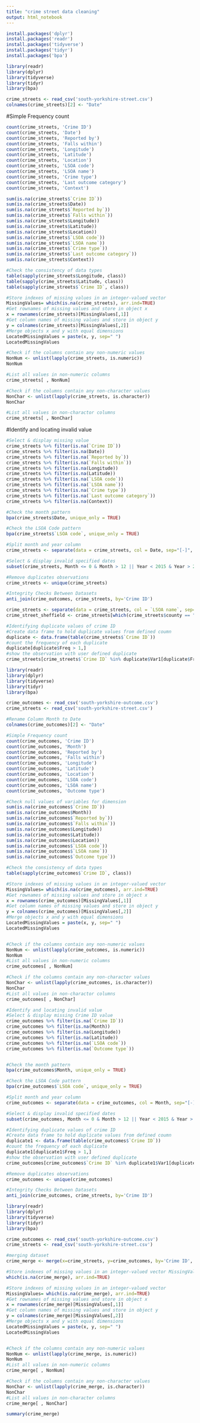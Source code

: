 ```yaml
---
title: "crime street data cleaning"
output: html_notebook
---
```


```r
install.packages('dplyr')
install.packages('readr')
install.packages('tidyverse')
install.packages('tidyr')
install.packages('bpa')

library(readr)
library(dplyr)
library(tidyverse)
library(tidyr)
library(bpa)

crime_streets <- read_csv('south-yorkshire-street.csv')
colnames(crime_streets)[2] <- "Date"
```

#Simple Frequency count
```r
count(crime_streets, 'Crime ID')
count(crime_streets, 'Date')
count(crime_streets, 'Reported by')
count(crime_streets, 'Falls within')
count(crime_streets, 'Longitude')
count(crime_streets, 'Latitude')
count(crime_streets, 'Location')
count(crime_streets, 'LSOA code')
count(crime_streets, 'LSOA name')
count(crime_streets, 'Crime type')
count(crime_streets, 'Last outcome category')
count(crime_streets, 'Context')
```


```r
sum(is.na(crime_streets$`Crime ID`))
sum(is.na(crime_streets$Date))
sum(is.na(crime_streets$`Reported by`))
sum(is.na(crime_streets$`Falls within`))
sum(is.na(crime_streets$Longitude))
sum(is.na(crime_streets$Latitude))
sum(is.na(crime_streets$Location))
sum(is.na(crime_streets$`LSOA code`))
sum(is.na(crime_streets$`LSOA name`))
sum(is.na(crime_streets$`Crime type`))
sum(is.na(crime_streets$`Last outcome category`))
sum(is.na(crime_streets$Context))
```

```r
#Check the consistency of data types 
table(sapply(crime_streets$Longitude, class))
table(sapply(crime_streets$Latitude, class))
table(sapply(crime_streets$`Crime ID`, class))
```
```r
#Store indexes of missing values in an integer-valued vector 
MissingValues= which(is.na(crime_streets), arr.ind=TRUE)
#Get rownames of missing values and store in object x 
x = rownames(crime_streets)[MissingValues[,1]]
#Get column names of missing values and store in object y 
y = colnames(crime_streets)[MissingValues[,2]]
#Merge objects x and y with equal dimensions 
LocatedMissingValues = paste(x, y, sep=" ") 
LocatedMissingValues
```

```r
#Check if the columns contain any non-numeric values 
NonNum <- unlist(lapply(crime_streets, is.numeric)) 
NonNum
```

```r
#List all values in non-numeric columns 
crime_streets[ , NonNum]
```

```r
#Check if the columns contain any non-character values 
NonChar <- unlist(lapply(crime_streets, is.character)) 
NonChar
```

```r
#List all values in non-charactor columns 
crime_streets[ , NonChar]
```

#Identify and locating invalid value
```r
#Select & display missing value
crime_streets %>% filter(is.na(`Crime ID`))
crime_streets %>% filter(is.na(Date))
crime_streets %>% filter(is.na(`Reported by`))
crime_streets %>% filter(is.na(`Falls within`))
crime_streets %>% filter(is.na(Longitude))
crime_streets %>% filter(is.na(Latitude))
crime_streets %>% filter(is.na(`LSOA code`))
crime_streets %>% filter(is.na(`LSOA name`))
crime_streets %>% filter(is.na(`Crime type`))
crime_streets %>% filter(is.na(`Last outcome category`))
crime_streets %>% filter(is.na(Context))
```

```r
#Check the month pattern
bpa(crime_streets$Date, unique_only = TRUE)

#Check the LSOA Code pattern
bpa(crime_streets$`LSOA code`, unique_only = TRUE)  
```
```r
#Split month and year column
crime_streets <- separate(data = crime_streets, col = Date, sep="[-]", remove=FALSE, convert=TRUE, into=c("Year", "Month"))

#Select & display invalid specified dates
subset(crime_streets, Month <= 0 & Month > 12 || Year < 2015 & Year > 2018) 

#Remove duplicates observations
crime_streets <- unique(crime_streets)

#Integrity Checks Between Datasets
anti_join(crime_outcomes, crime_streets, by='Crime ID')
```


```r
crime_streets <- separate(data = crime_streets, col = `LSOA name`, sep="[ ]", remove=FALSE, convert=TRUE, into=c("County", "Code"))
crime_street_sheffield <- crime_streets[which(crime_streets$county == "Sheffield"),]
```

```r
#Identifying duplicate values of crime ID
#Create data frame to hold duplicate values from defined coumn
duplicate <- data.frame(table(crime_streets$`Crime ID`))
#count the frequency of each duplicate
duplicate[duplicate$Freq > 1,]
#show the observation with user defined duplicate 
crime_streets[crime_streets$`Crime ID` %in% duplicate$Var1[duplicate$Freq > 1],]
```


```r
library(readr)
library(dplyr)
library(tidyverse)
library(tidyr)
library(bpa)

crime_outcomes <- read_csv('south-yorkshire-outcome.csv')
crime_streets <- read_csv('south-yorkshire-street.csv')

#Rename Column Month to Date 
colnames(crime_outcomes)[2] <- "Date"

#Simple Frequency count
count(crime_outcomes, 'Crime ID')
count(crime_outcomes, 'Month')
count(crime_outcomes, 'Reported by')
count(crime_outcomes, 'Falls within')
count(crime_outcomes, 'Longitude')
count(crime_outcomes, 'Latitude')
count(crime_outcomes, 'Location')
count(crime_outcomes, 'LSOA code')
count(crime_outcomes, 'LSOA name')
count(crime_outcomes, 'Outcome type')

#Check null values of variables for dimension
sum(is.na(crime_outcomes$`Crime ID`))
sum(is.na(crime_outcomes$Month))
sum(is.na(crime_outcomes$`Reported by`))
sum(is.na(crime_outcomes$`Falls within`))
sum(is.na(crime_outcomes$Longitude))
sum(is.na(crime_outcomes$Latitude))
sum(is.na(crime_outcomes$Location))
sum(is.na(crime_outcomes$`LSOA code`))
sum(is.na(crime_outcomes$`LSOA name`))
sum(is.na(crime_outcomes$`Outcome type`))

#Check the consistency of data types 
table(sapply(crime_outcomes$`Crime ID`, class))

#Store indexes of missing values in an integer-valued vector 
MissingValues= which(is.na(crime_outcomes), arr.ind=TRUE)
#Get rownames of missing values and store in object x 
x = rownames(crime_outcomes)[MissingValues[,1]]
#Get column names of missing values and store in object y 
y = colnames(crime_outcomes)[MissingValues[,2]]
#Merge objects x and y with equal dimensions 
LocatedMissingValues = paste(x, y, sep=" ") 
LocatedMissingValues


#Check if the columns contain any non-numeric values 
NonNum <- unlist(lapply(crime_outcomes, is.numeric)) 
NonNum
#List all values in non-numeric columns 
crime_outcomes[ , NonNum]

#Check if the columns contain any non-character values 
NonChar <- unlist(lapply(crime_outcomes, is.character)) 
NonChar
#List all values in non-charactor columns 
crime_outcomes[ , NonChar]

#Identify and locating invalid value
#Select & display missing Crime ID value
crime_outcomes %>% filter(is.na(`Crime ID`))
crime_outcomes %>% filter(is.na(Month))
crime_outcomes %>% filter(is.na(Longitude))
crime_outcomes %>% filter(is.na(Latitude))
crime_outcomes %>% filter(is.na(`LSOA code`))
crime_outcomes %>% filter(is.na(`Outcome type`))


#Check the month pattern
bpa(crime_outcomes$Month, unique_only = TRUE)

#Check the LSOA Code pattern
bpa(crime_outcomes$`LSOA code`, unique_only = TRUE)  

#Split month and year column
crime_outcomes <- separate(data = crime_outcomes, col = Month, sep="[-]", remove=FALSE, convert=TRUE, into=c("Year","Month"))

#Select & display invalid specified dates
subset(crime_outcomes, Month <= 0 & Month > 12 || Year < 2015 & Year > 2018) 

#Identifying duplicate values of crime ID
#Create data frame to hold duplicate values from defined coumn
duplicate1 <- data.frame(table(crime_outcomes$`Crime ID`))
#count the frequency of each duplicate
duplicate1[duplicate1$Freq > 1,]
#show the observation with user defined duplicate 
crime_outcomes[crime_outcomes$`Crime ID` %in% duplicate1$Var1[duplicate1$Freq > 1],]

#Remove duplicates observations
crime_outcomes <- unique(crime_outcomes)

#Integrity Checks Between Datasets
anti_join(crime_outcomes, crime_streets, by='Crime ID')


```

```r
library(readr)
library(dplyr)
library(tidyverse)
library(tidyr)
library(bpa)

crime_outcomes <- read_csv('south-yorkshire-outcome.csv')
crime_streets <- read_csv('south-yorkshire-street.csv')

#merging dataset
crime_merge <- merge(x=crime_streets, y=crime_outcomes, by='Crime ID', all=TRUE)

#Store indexes of missing values in an integer-valued vector MissingValues=
which(is.na(crime_merge), arr.ind=TRUE)

#Store indexes of missing values in an integer-valued vector 
MissingValues= which(is.na(crime_merge), arr.ind=TRUE)
#Get rownames of missing values and store in object x 
x = rownames(crime_merge)[MissingValues[,1]]
#Get column names of missing values and store in object y 
y = colnames(crime_merge)[MissingValues[,2]]
#Merge objects x and y with equal dimensions 
LocatedMissingValues = paste(x, y, sep=" ") 
LocatedMissingValues


#Check if the columns contain any non-numeric values 
NonNum <- unlist(lapply(crime_merge, is.numeric)) 
NonNum
#List all values in non-numeric columns 
crime_merge[ , NonNum]

#Check if the columns contain any non-character values 
NonChar <- unlist(lapply(crime_merge, is.character)) 
NonChar
#List all values in non-character columns 
crime_merge[ , NonChar]

summary(crime_merge)
```

